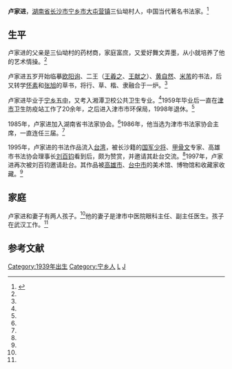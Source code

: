 '''卢家进'''{{BD|1939年||||catIdx=Lu卢}}，[[湖南省|湖南省]][[长沙市|长沙市]][[宁乡市|宁乡市]][[大屯营镇|大屯营镇]]三仙坳村人，中国当代著名书法家。<ref name="nxssm">{{cite news | author =贺小平 | coauthors =李家军  | url =  | title =两次访台的宁乡籍书法家卢家进  | publisher =《今日宁乡》 | pages =4 | date =2012-02-14}}</ref>

==生平==
卢家进的父亲是三仙坳村的药材商，家庭富庶，又爱好舞文弄墨，从小就培养了他的艺术情操。<ref name="nxssm"/>

卢家进五岁开始临摹[[欧阳询|欧阳询]]、二王（[[王羲之|王羲之]]、[[王献之|王献之]]）、[[黄自然|黄自然]]、[[米芾|米芾]]的书法，后又转学[[怀素|怀素]]和[[张旭|张旭]]的草书，将行、草、楷、隶融合于一炉。<ref name="nxssm"/>

卢家进毕业于[[宁乡五中|宁乡五中]]，又考入湘潭卫校公共卫生专业。<ref name="nxssm"/>1959年毕业后一直在[[津市|津市]]卫生防疫站工作了20余年，之后进入津市市环保局，1998年退休。<ref name="nxssm"/>

1985年，卢家进加入湖南省书法家协会。<ref name="nxssm"/>1986年，他当选为津市书法家协会主席，一直连任三届。<ref name="nxssm"/>

1995年，卢家进的书法作品流入[[台湾|台湾]]，被长沙籍的[[中華民國國軍|国军]][[少将|少将]]、[[甲骨文|甲骨文]]专家、高雄市书法协会理事长[[刘百钧|刘百钧]]看到后，颇为赞赏，并邀请其赴台交流。<ref name="nxssm"/>1997年，卢家进再次被刘百钧邀请赴台。其作品被[[高雄市|高雄市]]、[[台中市|台中市]]的美术馆、博物馆和收藏家收藏。<ref name="nxssm"/>

== 家庭 ==
卢家进和妻子有两人孩子。<ref name="nxssm"/>他的妻子是津市中医院眼科主任、副主任医生。孩子在武汉工作。<ref name="nxssm"/>

==参考文献==
{{reflist}}

{{中国人物小作品}}

{{DEFAULTSORT:Lu卢家进}}
[[Category:1939年出生|Category:1939年出生]]
[[Category:宁乡人|Category:宁乡人]]
[[Category:中国书法家|L]]
[[Category:卢姓|J]]